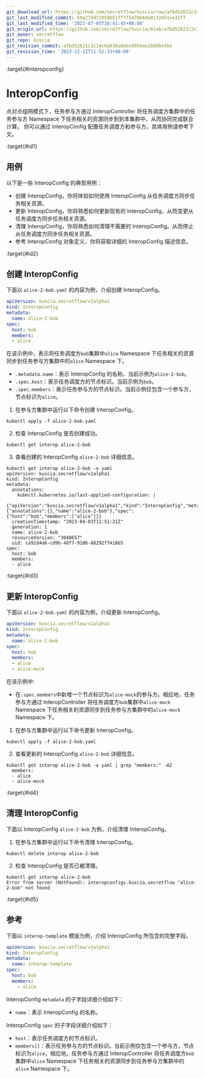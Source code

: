 ```yaml
---
git_download_url: https://github.com/secretflow/kuscia/raw/afbd52621c2c14c0a838a0ebc4954ee1689be56a/docs/reference/concepts/interopconfig_cn.md
git_last_modified_commit: 69a27dd72959b51ff7f5439b6da0132d51ee32f7
git_last_modified_time: '2023-07-05T16:41:45+08:00'
git_origin_url: https://github.com/secretflow/kuscia/blob/afbd52621c2c14c0a838a0ebc4954ee1689be56a/docs/reference/concepts/interopconfig_cn.md
git_owner: secretflow
git_repo: kuscia
git_revision_commit: afbd52621c2c14c0a838a0ebc4954ee1689be56a
git_revision_time: '2023-12-12T11:52:31+08:00'
---
```


:target{#interopconfig}

# InteropConfig

点对点组网模式下，任务参与方通过 InteropController 将任务调度方集群中的任务参与方 Namespace 下任务相关的资源同步到到本集群中，从而协同完成联合计算。
你可以通过 InteropConfig 配置任务调度方和参与方。具体用例请参考下文。

:target{#id1}

## 用例

以下是一些 InteropConfig 的典型用例：

- 创建 InteropConfig，你将体验如何使用 InteropConfig 从任务调度方同步任务相关资源。
- 更新 InteropConfig，你将熟悉如何更新现有的 InteropConfig，从而变更从任务调度方同步任务相关资源。
- 清理 InteropConfig，你将熟悉如何清理不需要的 InteropConfig。从而停止从任务调度方同步任务相关资源。
- 参考 InteropConfig 对象定义，你将获取详细的 InteropConfig 描述信息。

:target{#id2}

## 创建 InteropConfig

下面以 `alice-2-bob.yaml` 的内容为例，介绍创建 InteropConfig。

```yaml
apiVersion: kuscia.secretflow/v1alpha1
kind: InteropConfig
metadata:
  name: alice-2-bob
spec:
  host: bob
  members:
  - alice
```

在该示例中，表示将任务调度方`bob`集群中`alice` Namespace 下任务相关的资源同步到任务参与方集群中的`alice` Namespace 下。

- `.metadata.name`：表示 InteropConfig 的名称，当前示例为`alice-2-bob`。
- `.spec.host`：表示任务调度方的节点标识。当前示例为`bob`。
- `.spec.members`：表示任务参与方的节点标识。当前示例仅包含一个参与方，节点标识为`alice`。

1. 在参与方集群中运行以下命令创建 InteropConfig。

```shell
kubectl apply -f alice-2-bob.yaml
```

2. 检查 InteropConfig 是否创建成功。

```shell
kubectl get interop alice-2-bob
```

3. 查看创建的 InteropConfig `alice-2-bob` 详细信息。

```shell
kubectl get interop alice-2-bob -o yaml
apiVersion: kuscia.secretflow/v1alpha1
kind: InteropConfig
metadata:
  annotations:
    kubectl.kubernetes.io/last-applied-configuration: |
      {"apiVersion":"kuscia.secretflow/v1alpha1","kind":"InteropConfig","metadata":{"annotations":{},"name":"alice-2-bob"},"spec":{"host":"bob","members":["alice"]}}
  creationTimestamp: "2023-04-03T11:51:21Z"
  generation: 1
  name: alice-2-bob
  resourceVersion: "3040657"
  uid: ca92d4a6-cd9b-48f7-9106-68292ff418b5
spec:
  host: bob
  members:
  - alice
```

:target{#id3}

## 更新 InteropConfig

下面以 `alice-2-bob.yaml` 的内容为例，介绍更新 InteropConfig。

```yaml
apiVersion: kuscia.secretflow/v1alpha1
kind: InteropConfig
metadata:
  name: alice-2-bob
spec:
  host: bob
  members:
  - alice
  - alice-mock
```

在该示例中:

- 在`.spec.members`中新增一个节点标识为`alice-mock`的参与方。相应地，任务参与方通过 InteropController 将任务调度方`bob`集群中`alice-mock` Namespace 下任务相关的资源同步到任务参与方集群中的`alice-mock` Namespace 下。

1. 在参与方集群中运行以下命令更新 InteropConfig。

```shell
kubectl apply -f alice-2-bob.yaml
```

2. 查看更新的 InteropConfig `alice-2-bob` 详细信息。

```shell
kubectl get interop alice-2-bob -o yaml | grep "members:" -A2
  members:
  - alice
  - alice-mock
```

:target{#id4}

## 清理 InteropConfig

下面以 InteropConfig `alice-2-bob` 为例，介绍清理 InteropConfig。

1. 在参与方集群中运行以下命令清理 InteropConfig。

```shell
kubectl delete interop alice-2-bob
```

2. 检查 InteropConfig 是否已被清理。

```shell
kubectl get interop alice-2-bob
Error from server (NotFound): interopconfigs.kuscia.secretflow "alice-2-bob" not found
```

:target{#id5}

## 参考

下面以 `interop-template` 模版为例，介绍 InteropConfig 所包含的完整字段。

```yaml
apiVersion: kuscia.secretflow/v1alpha1
kind: InteropConfig
metadata:
  name: interop-template
spec:
  host: bob
  members:
    - alice
```

InteropConfig `metadata` 的子字段详细介绍如下：

- `name`：表示 InteropConfig 的名称。

InteropConfig `spec` 的子字段详细介绍如下：

- `host`：表示任务调度方的节点标识。
- `members[]`：表示任务参与方的节点标识。当前示例仅包含一个参与方，节点标识为`alice`，相应地，任务参与方通过 InteropController 将任务调度方`bob`集群中`alice` Namespace 下任务相关的资源同步到任务参与方集群中的`alice` Namespace 下。
